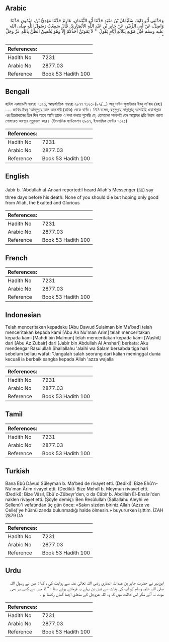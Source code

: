 ## Arabic


<div dir="rtl" lang="ar" style={{fontSize:'larger',backgroundColor:'#f8f9fa',padding:20}}>
وَحَدَّثَنِي أَبُو دَاوُدَ، سُلَيْمَانُ بْنُ مَعْبَدٍ حَدَّثَنَا أَبُو النُّعْمَانِ، عَارِمٌ حَدَّثَنَا مَهْدِيُّ بْنُ، مَيْمُونٍ حَدَّثَنَا وَاصِلٌ، عَنْ أَبِي الزُّبَيْرِ، عَنْ جَابِرِ بْنِ عَبْدِ اللَّهِ الأَنْصَارِيِّ، قَالَ سَمِعْتُ رَسُولَ اللَّهِ صلى الله عليه وسلم قَبْلَ مَوْتِهِ بِثَلاَثَةِ أَيَّامٍ يَقُولُ ‏ "‏ لاَ يَمُوتَنَّ أَحَدُكُمْ إِلاَّ وَهُوَ يُحْسِنُ الظَّنَّ بِاللَّهِ عَزَّ وَجَلَّ ‏"‏ ‏.‏
</div>
<div style={{backgroundColor:'#f8f9fa',padding:20, marginBottom: 10}}><table> <thead> <tr> <th>References:</th> <th></th> </tr> </thead> <tbody><tr><td>Hadith No</td><td>7231</td></tr><tr><td>Arabic No</td><td>2877.03</td></tr><tr><td>Reference</td><td>Book 53 Hadith 100</td></tr></tbody></table></div>

## Bengali


<div dir="ltr" lang="bn" style={{fontSize:'larger',backgroundColor:'#f8f9fa',padding:20}}>
হাদিস একাডেমি নাম্বারঃ ৭১২৩, আন্তর্জাতিক নাম্বারঃ ২৮৭৭ ৭১২৩-(৮২/…) আবূ দাউদ সুলাইমান ইবনু মা’বাদ (রহঃ) ..... জাবির ইবনু ‘আবদুল্লাহ আল আনসারী (রাযিঃ) থেকে বর্ণিত। তিনি বলেন, রসূলুল্লাহ সাল্লাল্লাহু আলাইহি ওয়াসাল্লাম এর তিরোধানের তিন দিন আগে আমি তাকে এ কথা বলতে শুনেছি যে, তোমাদের সকলেই যেন আল্লাহর প্রতি উত্তম ধারণা পোষণরত অবস্থায় মৃত্যুবরণ করে। (ইসলামিক ফাউন্ডেশন ৬৯৬৭, ইসলামিক সেন্টার ৭০২৫)
</div>
<div style={{backgroundColor:'#f8f9fa',padding:20, marginBottom: 10}}><table> <thead> <tr> <th>References:</th> <th></th> </tr> </thead> <tbody><tr><td>Hadith No</td><td>7231</td></tr><tr><td>Arabic No</td><td>2877.03</td></tr><tr><td>Reference</td><td>Book 53 Hadith 100</td></tr></tbody></table></div>

## English


<div dir="ltr" lang="en" style={{fontSize:'larger',backgroundColor:'#f8f9fa',padding:20}}>
Jabir b. 'Abdullah al-Ansari reported:I heard Allah's Messenger (ﷺ) say three days before his death: None of you should die but hoping only good from Allah, the Exalted and Glorious
</div>
<div style={{backgroundColor:'#f8f9fa',padding:20, marginBottom: 10}}><table> <thead> <tr> <th>References:</th> <th></th> </tr> </thead> <tbody><tr><td>Hadith No</td><td>7231</td></tr><tr><td>Arabic No</td><td>2877.03</td></tr><tr><td>Reference</td><td>Book 53 Hadith 100</td></tr></tbody></table></div>

## French


<div dir="ltr" lang="fr" style={{fontSize:'larger',backgroundColor:'#f8f9fa',padding:20}}>

</div>
<div style={{backgroundColor:'#f8f9fa',padding:20, marginBottom: 10}}><table> <thead> <tr> <th>References:</th> <th></th> </tr> </thead> <tbody><tr><td>Hadith No</td><td>7231</td></tr><tr><td>Arabic No</td><td>2877.03</td></tr><tr><td>Reference</td><td>Book 53 Hadith 100</td></tr></tbody></table></div>

## Indonesian


<div dir="ltr" lang="id" style={{fontSize:'larger',backgroundColor:'#f8f9fa',padding:20}}>
Telah menceritakan kepadaku [Abu Dawud Sulaiman bin Ma'bad] telah menceritakan kepada kami [Abu An Nu'man Arim] telah menceritakan kepada kami [Mahdi bin Maimun] telah menceritakan kepada kami [Washil] dari [Abu Az Zubair] dari [Jabir bin Abdullah Al Anshari] berkata: Aku mendengar Rasulullah Shallallahu 'alaihi wa Salam bersabda tiga hari sebelum beliau wafat: "Jangalah salah seorang dari kalian meninggal dunia kecuali ia berbaik sangka kepada Allah 'azza wajalla
</div>
<div style={{backgroundColor:'#f8f9fa',padding:20, marginBottom: 10}}><table> <thead> <tr> <th>References:</th> <th></th> </tr> </thead> <tbody><tr><td>Hadith No</td><td>7231</td></tr><tr><td>Arabic No</td><td>2877.03</td></tr><tr><td>Reference</td><td>Book 53 Hadith 100</td></tr></tbody></table></div>

## Tamil


<div dir="ltr" lang="ta" style={{fontSize:'larger',backgroundColor:'#f8f9fa',padding:20}}>

</div>
<div style={{backgroundColor:'#f8f9fa',padding:20, marginBottom: 10}}><table> <thead> <tr> <th>References:</th> <th></th> </tr> </thead> <tbody><tr><td>Hadith No</td><td>7231</td></tr><tr><td>Arabic No</td><td>2877.03</td></tr><tr><td>Reference</td><td>Book 53 Hadith 100</td></tr></tbody></table></div>

## Turkish


<div dir="ltr" lang="tr" style={{fontSize:'larger',backgroundColor:'#f8f9fa',padding:20}}>
Bana Ebû Dâvud Süleyman b. Ma'bed de rivayet etti. (Dediki): Bize Ehû'n-Nu'man Ârim rivayet etti. (Dediki): Bize Mehdî b. Meymun rivayet etti. (Dediki): Bize Vâsıl, Ebû'z-Zûbeyr'den, o da Câbir b. Abdillah El-Ensâri'den naklen rivayet etti. (Şöyle demiş): Ben Resûlullah (Sallallahu Aleyhi ve Sellem)'i vefatından üç gün önce: «Sakın sizden biriniz Allah (Azze ve Celle)'ye hüsnü zanda bulunmadığı halde ölmesin.» buyururken işittim. İZAH 2879 DA
</div>
<div style={{backgroundColor:'#f8f9fa',padding:20, marginBottom: 10}}><table> <thead> <tr> <th>References:</th> <th></th> </tr> </thead> <tbody><tr><td>Hadith No</td><td>7231</td></tr><tr><td>Arabic No</td><td>2877.03</td></tr><tr><td>Reference</td><td>Book 53 Hadith 100</td></tr></tbody></table></div>

## Urdu


<div dir="rtl" lang="ur" style={{fontSize:'larger',backgroundColor:'#f8f9fa',padding:20}}>
ابوزبیر نے حضرت جابر بن عبداللہ انصاری رضی اللہ تعالیٰ عنہ سے روایت کی ، کہا : میں نے رسول اللہ صلی اللہ علیہ وسلم کو آپ کی وفات سے تین دن پہلے یہ فرماتے ہوئے سنا : " تم میں سے کسی پر بھی موت نہ آئے مگر اس حالت میں کہ وہ اللہ عزوجل کے متعلق اچھا گمان رکھتا ہو ۔
</div>
<div style={{backgroundColor:'#f8f9fa',padding:20, marginBottom: 10}}><table> <thead> <tr> <th>References:</th> <th></th> </tr> </thead> <tbody><tr><td>Hadith No</td><td>7231</td></tr><tr><td>Arabic No</td><td>2877.03</td></tr><tr><td>Reference</td><td>Book 53 Hadith 100</td></tr></tbody></table></div>